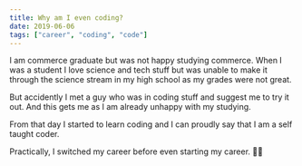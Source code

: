 ```yaml
---
title: Why am I even coding?
date: 2019-06-06
tags: ["career", "coding", "code"]
---
```


I am commerce graduate but was not happy studying commerce. When I was a student I love science and tech stuff but was unable to make it through the science stream in my high school as my grades were not great.

But accidently I met a guy who was in coding stuff and suggest me to try it out. And this gets me as I am already unhappy with my studying.

From that day I started to learn coding and I can proudly say that I am a self taught coder.

Practically, I switched my career before even starting my career. 😬😬
